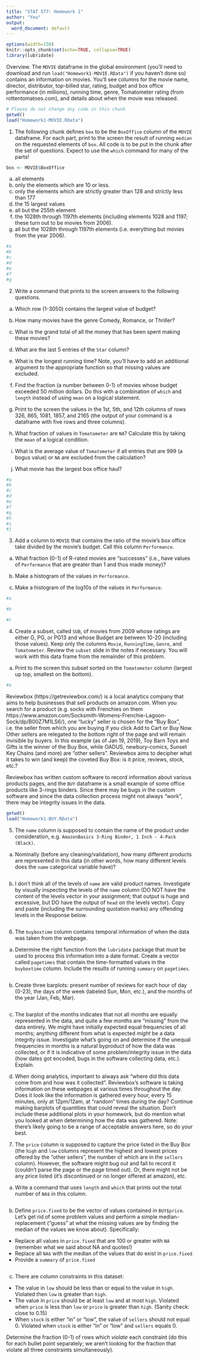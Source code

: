 ```yaml
---
title: "STAT 577: Homework 1"
author: "You"
output:
  word_document: default
---
```


```r
options(width=150)
knitr::opts_chunk$set(echo=TRUE, collapse=TRUE)
library(lubridate)
```

Overview. The `MOVIE` dataframe in the global environment (you'll need to download and run `load("Homework1-MOVIE.RData")` if you haven't done so) contains an information on movies.
You'll see columns for the movie name, director, distributor, top-billed star, rating, budget and box office performance (in millions), running time, genre, Tomatometer rating (from rottentomatoes.com), and details about when the movie was released.

<!--
download Homework1-MOVIE.RData from Canvas and ensure it is in a folder along with this .Rmd file; File, Save As to make sure. 
-->

```r
# Please do not change any code in this chunk
getwd()  
load("Homework1-MOVIE.RData")
```


1. The following chunk defines `box` to be the `BoxOffice` column of the `MOVIE` dataframe.  For each part, print to the screen the result of running `median` on the requested elements of `box`.  All code is to be put in the chunk after the set of questions. Expect to use the `which` command for many of the parts!

```r
box <- MOVIE$BoxOffice
```

a.  all elements 
b.  only the elements which are 10 or less.
c.  only the elements which are strictly greater than 128 and strictly less than 177
d.  the 15 largest values 
e.  all but the 255th element
f.  the 1028th through 1197th elements (including elements 1028 and 1197; these turn out to be movies from 2006). 
g.  all but the 1028th through 1197th elements (i.e. everything but movies from the year 2006).  

```r
#a
#b
#c
#d
#e
#f
#g
```



2.  Write a command that prints to the screen answers to the following questions.

  a.  Which row (1-3050) contains the largest value of budget?
  
  b.  How many movies have the genre Comedy, Romance, or Thriller?

  c.  What is the grand total of all the money that has been spent making these movies?  
  
  d.  What are the last 5 entries of the `Star` column?

  e.  What is the longest running time?  Note, you'll have to add an additional argument to the appropriate function so that missing values are excluded.
  
  f.  Find the fraction (a number between 0-1) of movies whose budget exceeded 50 million dollars.  Do this with a combination of `which` and `length` instead of using `mean` on a logical statement.
  
  g.  Print to the screen the values in the 1st, 5th, and 12th columns of rows 326, 865, 1081, 1857, and 2165 (the output of your command is a dataframe with five rows and three columns).

  h.  What fraction of values in `Tomatometer` are `NA`?  Calculate this by taking the `mean` of a logical condition.
  
  i.  What is the average value of `Tomatometer` if all entries that are 999 (a bogus value) or `NA` are excluded from the calculation?
  
  j.  What movie has the largest box office haul?
  

```r
#a
#b
#c
#d
#e
#f
#g
#h
#i
#j
```




3. Add a column to `MOVIE` that contains the ratio of the movie's box office take divided by the movie's budget.  Call this column `Performance`. 

a.  What fraction (0-1) of R-rated movies are "successes" (i.e., have values of `Performance` that are greater than 1 and thus made money)? 

b.  Make a histogram of the values in `Performance`.  

c.  Make a histogram of the log10s of the values in `Performance`.

```r
#a

#b

#c


```



4. Create a subset, called `SUB`, of movies from 2009 whose ratings are either G, PG, or PG13 and whose Budget are between 10-20 (including those values). Keep only the columns `Movie`, `RunningTime`, `Genre`, and `Tomatometer`.  Review the `subset` slide in the notes if necessary. You will work with this data frame from the remainder of this problem.

  a.  Print to the screen this subset sorted on the `Tomatometer` column (largest up top, smallest on the bottom).

```r
#a


```


Reviewbox (https://getreviewbox.com/) is a local analytics company that aims to help businesses that sell products on amazon.com. When you search for a product (e.g. socks with Frenchies on them https://www.amazon.com/Socksmith-Womens-Frenchie-Lagoon-Sock/dp/B00Z7M1LS6/), one "lucky" seller is chosen for the "Buy Box", i.e. the seller from which you are buying if you click Add to Cart or Buy Now.  Other sellers are relegated to the bottom right of the page and will remain invisible by buyers.  In this example (as of Jan 19, 2019), Toy Barn Toys and Gifts is the winner of the Buy Box, while OADUS, newbury-comics, Sunset Key Chains (and more) are "other sellers".  Reviewbox aims to decipher what it takes to win (and keep) the coveted Buy Box:  is it price, reviews, stock, etc.?

Reviewbox has written custom software to record information about various products pages, and the `BUY` dataframe is a small example of some office products like 3-rings binders. Since there may be bugs in the custom software and since the data collection process might not always "work", there may be integrity issues in the data.


[//]:   (Instructions: download Homework1-BUY.RData from Canvas and ensure it is in your folder along with this .Rmd file.  
```r
getwd()
load("Homework1-BUY.RData")
```



5.  The `name` column is supposed to contain the name of the product under consideration, e.g. `AmazonBasics 3-Ring Binder, 1 Inch - 4-Pack (Black)`.  

a. Nominally (before any cleaning/validation), how many different products are represented in this data (in other words, how many different levels does the `name` categorical variable have)?

```r


```


b. I don't think all of the levels of `name` are valid product names.  Investigate by visually inspecting the levels of the `name` column (DO NOT have the content of the levels vector in your assignment; that output is huge and excessive, but DO have the output of `head` on the levels vector). Copy and paste (including the surrounding quotation marks) any offending levels in the Response below.

```r


```


6.  The `buyboxtime` column contains temporal information of when the data was taken from the webpage. 

a. Determine the right function from the `lubridate` package that must be used to process this information into a date format.  Create a vector called `pagetimes` that contain the time-formatted values in the `buyboxtime` column.  Include the results of running `summary` on `pagetimes`.

```r



```

b. Create three barplots: present number of reviews for each hour of day (0-23), the days of the week (labeled Sun, Mon, etc.), and the months of the year (Jan, Feb, Mar).

```r



```



c.  The barplot of the months indicates that not all months are equally represented in the data, and quite a few months are "missing" from the data entirely. We might have initially expected equal frequencies of all months; anything different from what is expected *might* be a data integrity issue. Investigate what's going on and determine if the unequal frequencies in months is a natural byproduct of how the data was collected, or if it is indicative of some problem/integrity issue in the data (how dates got encoded, bugs in the software collecting data, etc.).  Explain.





d.  When doing analytics, important to always ask "where did this data come from and how was it collected".  Reviewbox's software is taking information on these webpages at various times throughout the day.  Does it look like the information is gathered every hour, every 15 minutes, only at 12pm/12am, at "random" times during the day?  Continue making barplots of quantities that could reveal the situation. Don't include these additional plots in your homework, but do mention what you looked at when determining how the data was gathered.  Note:  there's likely going to be a range of acceptable answers here, so do your best.





7. The `price` column is supposed to capture the price listed in the Buy Box (the `high` and `low` columns represent the highest and lowest prices offered by the "other sellers", the number of which are in the `sellers` column).  However, the software might bug out and fail to record it (couldn't parse the page or the page timed out).  Or, there might not be any price listed (it's discontinued or no longer offered at amazon), etc.  

a. Write a command that uses `length` and `which` that prints out the total number of `NA`s in this column.

```r


```


b. Define `price.fixed` to be the vector of values contained in `BUY$price`.  Let's get rid of some problem values and perform a simple median-replacement ("guess" at what the missing values are by finding the median of the values we know about).  Specifically:

* Replace all values in `price.fixed` that are 100 or greater with `NA`  (remember what we said about NA and quotes!)
* Replace all `NA`s with the median of the values that do exist in `price.fixed`
* Provide a `summary` of `price.fixed`

```r


```



c.  There are column constraints in this dataset:

*  The value in `low` should be less than or equal to the value in `high`.  Violated then `low` is greater than `high`.
*  The value in `price` should be at least `low` and at most `high`.  Violated when `price` is less than `low` or `price` is greater than `high`. (Sanity check:  close to 0.15)
*  When `stock` is either "in" or "low", the value of `sellers` should not equal 0.  Violated when `stock` is either "in" or "low" and `sellers` equals 0.

Determine the fraction (0-1) of rows which *violate* each constraint (do this for each bullet point separately; we aren't looking for the fraction that violate all three constraints simultaneously). 

```r


```



